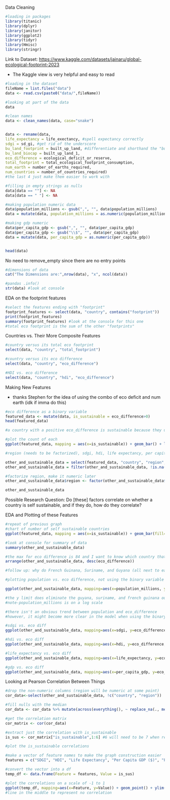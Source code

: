 Data Cleaning

```r

#loading in packages
library(titanic)
library(dplyr)
library(janitor)
library(ggplot2)
library(tidyr)
library(Hmisc)
library(stringr)
```

Link to Dataset: <https://www.kaggle.com/datasets/jainaru/global-ecological-footprint-2023>

-   The Kaggle view is very helpful and easy to read

```r

#loading in the dataset
fileName = list.files("data")
data <- read.csv(paste0("data/",fileName))

#looking at part of the data
data
```

```r

#clean names
data <- clean_names(data, case="snake")


data <- rename(data, 
life_expectancy = life_exectancy, #spell expectancy correctly
sdgi = sd_gi, #get rid of the underscore
bu_land_footprint = built_up_land, #differentiate and shorthand the "built up lands"
bu_land_biocap = built_up_land_1, 
eco_difference = ecological_deficit_or_reserve, 
total_footprint = total_ecological_footprint_consumption, 
num_earth = number_of_earths_required, 
num_countries = number_of_countries_required)
#the last 4 just make them easier to work with
```

```r
#filling in empty strings as nulls
data[data == ""] <- NA
data[data == " "] <- NA

#making population numeric data
data$population_millions <- gsub(",", "", data$population_millions)
data = mutate(data, population_millions = as.numeric(population_millions))

#making gdp numeric
data$per_capita_gdp <- gsub(",", "", data$per_capita_gdp)
data$per_capita_gdp <- gsub("\\$", "", data$per_capita_gdp)
data = mutate(data, per_capita_gdp = as.numeric(per_capita_gdp))


head(data)
```

No need to remove_empty since there are no entry points

```r

#dimensions of data
cat("The Dimensions are:",nrow(data), "x", ncol(data))
```

```r

#pandas .info()
str(data) #look at console
```

EDA on the footprint features

```r

#select the features ending with "footprint"
footprint_features <- select(data, "country", contains("footprint"))
print(footprint_features)
summary(footprint_features) #look at the console for this one
#total eco footprint is the sum of the other "footprints"
```

Countries vs. Their More Composite Features

```r
#country versus its total eco footprint
select(data, "country", "total_footprint")
```

```r

#country versus its eco difference
select(data, "country", "eco_difference")
```

```r

#HDI vs. eco difference
select(data, "country", "hdi", "eco_difference")
```

Making New Features

-   thanks Stephen for the idea of using the combo of eco deficit and num earth (idk if imma do this)

```r

#eco difference as a binary variable
featured_data <- mutate(data, is_sustainable = eco_difference>0)
head(featured_data)

#a country with a positive eco_difference is sustainable because they used less resources than their country can provide

#plot the count of each
ggplot(featured_data, mapping = aes(x=is_sustainable)) + geom_bar() + labs(title = "Number of Sustainable Countries", x="Is Sustainable")
```

```r
#region (needs to be factorized), sdgi, hdi, life expectancy, per capita gdp, population - features not directly associated with footprint and sustainability

other_and_sustainable_data = select(featured_data, "country", "region", "sdgi", "hdi", "life_expectancy", "per_capita_gdp", "population_millions", "eco_difference", "is_sustainable")
other_and_sustainable_data = filter(other_and_sustainable_data, !is.na(is_sustainable))

#factorize region, make it numeric later
other_and_sustainable_data$region <- factor(other_and_sustainable_data$region)

other_and_sustainable_data
```

Possible Research Question: Do \[these\] factors correlate on whether a country is self sustainable, and if they do, how do they correlate?

EDA and Plotting of these Features

```r
#repeat of previous graph
#chart of number of self sustainable countries
ggplot(featured_data, mapping = aes(x=is_sustainable)) + geom_bar(fill='#0081c2') + labs(title = "Number of Sustainable Countries", x="Is Sustainable")
```

```r
#look at console for summary of data
summary(other_and_sustainable_data)
```

```r
#the max for eco difference is 84 and I want to know which country that is
arrange(other_and_sustainable_data, desc(eco_difference))

#follow up: why do French Guinana, Suriname, and Guyana (all next to each other) have such a positive eco difference
```

```r
#plotting population vs. eco difference, not using the binary variable here because it makes the graphing much more confusing

ggplot(other_and_sustainable_data, mapping=aes(x=population_millions, y=eco_difference, color=population_millions)) + geom_point() + scale_x_log10(breaks=c(1e-01, 1e+00, 1e+01, 1e+02, 1e+03), labels=c("0.1", "1", "10", "100", "1000")) + ylim(-15, 15) + labs(title="Population vs. Eco Difference", x="Population (in millions, on a log scale)", y="Ecological Difference")

#the y limit does eliminate the guyana, suriname, and french guinana outliers
#note-population_millions is on a log scale

#there isn't an obvious trend between population and eco_difference
#however, it might become more clear in the model when using the binary target variable
```

```r
#sdgi vs. eco diff
ggplot(other_and_sustainable_data, mapping=aes(x=sdgi, y=eco_difference, color=region)) + geom_point() + ylim(-15, 15) + labs(title="SDGI vs. Ecological Difference", x="SDGI", y="Eco Difference")

#hdi vs. eco diff
ggplot(other_and_sustainable_data, mapping=aes(x=hdi, y=eco_difference, color=region)) + geom_point() + ylim(-15, 15) + labs(title="HDI vs. Ecological Difference", x="HDI", y="Eco Difference")

#life_expectancy vs. eco diff
ggplot(other_and_sustainable_data, mapping=aes(x=life_expectancy, y=eco_difference, color=region)) + geom_point() + ylim(-15, 15) + labs(title="Life Expectancy vs. Ecological Difference", x="Life Expectancy", y="Eco Difference")
```

```r
#gdp vs. eco diff
ggplot(other_and_sustainable_data, mapping=aes(x=per_capita_gdp, y=eco_difference, color=region)) + geom_point() + ylim(-15, 15) + labs(title="GDP Per Capita vs. Ecological Difference", x="GDP Per Capita ($)", y="Eco Difference") + scale_x_log10(breaks=c(1e+03, 1e+04, 1e+05), labels=c("1000", "10,000", "100,000"))
```

Looking at Pearson Correlation Between Things

```r
#drop the non-numeric columns (region will be numeric at some point)
cor_data<-select(other_and_sustainable_data, !c("country", "region"))

#fill nulls with the median
cor_data <- cor_data %>% mutate(across(everything(), ~ replace_na(., median(., na.rm = TRUE))))

#get the correlation matrix
cor_matrix <- cor(cor_data)

#extract just the correlation with is_sustainable
is_sus <- cor_matrix["is_sustainable",1:6] #6 will need to be 7 when region is added

#plot the is_sustainable correlations

#make a vector of feature names to make the graph construction easier
features = c("SDGI", "HDI", "Life Expectancy", "Per Capita GDP ($)", "Population (millions)", "Ecological Difference") #will need to slot in region when it is numeric

#convert the vector into a df
temp_df <- data.frame(Feature = features, Value = is_sus)

#plot the correlations on a scale of -1 to 1
ggplot(temp_df, mapping=aes(x=Feature, y=Value)) + geom_point() + ylim(-1, 1) + labs(title="Correlation of Different Features with Self Sustainability", x="Feature", y="Correlation") +theme(axis.text.x = element_text(angle = 45, hjust = 1)) +geom_hline(yintercept=0, linetype="dashed")
#line in the middle to represent no correlation
```
